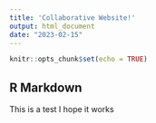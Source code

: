```yaml
---
title: 'Collaborative Website!'
output: html_document
date: "2023-02-15"
---
```


```r
knitr::opts_chunk$set(echo = TRUE)
```

## R Markdown
This is a test I hope it works
